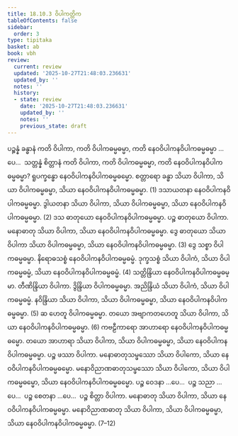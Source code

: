 ```yaml
---
title: 18.10.3 ဝိပါကတ္တိက
tableOfContents: false
sidebar:
  order: 3
type: tipitaka
basket: ab
book: vbh
review:
  current: review
  updated: '2025-10-27T21:48:03.236631'
  updated_by: ''
  notes: ''
  history:
  - state: review
    date: '2025-10-27T21:48:03.236631'
    updated_by: ''
    notes: ''
    previous_state: draft
---
```



<ReviewStatus review={frontmatter.review} showDetails={true} />

<HypothesisAnnotation frontmatter={frontmatter} />

<DynamicBreadcrumb />

<Division number="1040" book="vbh" e="ch" v="30" p="448">

<Paragraph number="3228" book="vbh">
ပဉ္စန္နံ ခန္ဓာနံ ကတိ ဝိပါကာ, ကတိ ဝိပါကဓမ္မဓမ္မာ, ကတိ နေဝဝိပါကနဝိပါကဓမ္မဓမ္မာ …ပေ…  သတ္တန္နံ စိတ္တာနံ ကတိ ဝိပါကာ, ကတိ ဝိပါကဓမ္မဓမ္မာ, ကတိ နေဝဝိပါကနဝိပါကဓမ္မဓမ္မာ?
</Paragraph>

<Paragraph number="3229" book="vbh">
ရူပက္ခန္ဓော နေဝဝိပါကနဝိပါကဓမ္မဓမ္မော. စတ္တာရော ခန္ဓာ သိယာ ဝိပါကာ, သိယာ ဝိပါကဓမ္မဓမ္မာ, သိယာ နေဝဝိပါကနဝိပါကဓမ္မဓမ္မာ. (1)
</Paragraph>

<Paragraph number="3230" book="vbh">
ဒသာယတနာ နေဝဝိပါကနဝိပါကဓမ္မဓမ္မာ. ဒွါယတနာ သိယာ ဝိပါကာ, သိယာ ဝိပါကဓမ္မဓမ္မာ, သိယာ နေဝဝိပါကနဝိပါကဓမ္မဓမ္မာ. (2)
</Paragraph>

<Paragraph number="3231" book="vbh">
ဒသ ဓာတုယော နေဝဝိပါကနဝိပါကဓမ္မဓမ္မာ. ပဉ္စ ဓာတုယော ဝိပါကာ. မနောဓာတု သိယာ ဝိပါကာ, သိယာ နေဝဝိပါကနဝိပါကဓမ္မဓမ္မာ. ဒွေ ဓာတုယော သိယာ ဝိပါကာ သိယာ ဝိပါကဓမ္မဓမ္မာ, သိယာ နေဝဝိပါကနဝိပါကဓမ္မဓမ္မာ. (3)
</Paragraph>

<Paragraph number="3232" book="vbh">
ဒွေ သစ္စာ ဝိပါကဓမ္မဓမ္မာ. နိရောဓသစ္စံ နေဝဝိပါကနဝိပါကဓမ္မဓမ္မံ. ဒုက္ခသစ္စံ သိယာ ဝိပါကံ, သိယာ ဝိပါကဓမ္မဓမ္မံ, သိယာ နေဝဝိပါကနဝိပါကဓမ္မဓမ္မံ. (4)
</Paragraph>

<Paragraph number="3233" book="vbh">
သတ္တိန္ဒြိယာ နေဝဝိပါကနဝိပါကဓမ္မဓမ္မာ. တီဏိန္ဒြိယာ ဝိပါကာ. ဒွိန္ဒြိယာ ဝိပါကဓမ္မဓမ္မာ. အညိန္ဒြိယံ သိယာ ဝိပါကံ, သိယာ ဝိပါကဓမ္မဓမ္မံ. နဝိန္ဒြိယာ သိယာ ဝိပါကာ, သိယာ ဝိပါကဓမ္မဓမ္မာ, သိယာ နေဝဝိပါကနဝိပါကဓမ္မဓမ္မာ. (5)
</Paragraph>

<Paragraph number="3234" book="vbh">
ဆ ဟေတူ ဝိပါကဓမ္မဓမ္မာ. တယော အဗျာကတဟေတူ သိယာ ဝိပါကာ, သိယာ နေဝဝိပါကနဝိပါကဓမ္မဓမ္မာ. (6)
</Paragraph>

<Paragraph number="3235" book="vbh">
ကဗဠီကာရော အာဟာရော နေဝဝိပါကနဝိပါကဓမ္မဓမ္မော. တယော အာဟာရာ သိယာ ဝိပါကာ, သိယာ ဝိပါကဓမ္မဓမ္မာ, သိယာ နေဝဝိပါကနဝိပါကဓမ္မဓမ္မာ. ပဉ္စ ဖဿာ ဝိပါကာ. မနောဓာတုသမ္ဖဿော သိယာ ဝိပါကော, သိယာ နေဝဝိပါကနဝိပါကဓမ္မဓမ္မော. မနောဝိညာဏဓာတုသမ္ဖဿော သိယာ ဝိပါကော, သိယာ ဝိပါကဓမ္မဓမ္မော, သိယာ နေဝဝိပါကနဝိပါကဓမ္မဓမ္မော. ပဉ္စ ဝေဒနာ …ပေ…  ပဉ္စ သညာ …ပေ…  ပဉ္စ စေတနာ …ပေ…  ပဉ္စ စိတ္တာ ဝိပါကာ. မနောဓာတု သိယာ ဝိပါကာ, သိယာ နေဝဝိပါကနဝိပါကဓမ္မဓမ္မာ. မနောဝိညာဏဓာတု သိယာ ဝိပါကာ, သိယာ ဝိပါကဓမ္မဓမ္မာ, သိယာ နေဝဝိပါကနဝိပါကဓမ္မဓမ္မာ. (7–12)
</Paragraph>
</Division>